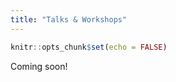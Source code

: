 ```yaml
---
title: "Talks & Workshops"
---
```


```r
knitr::opts_chunk$set(echo = FALSE)
```

Coming soon! 